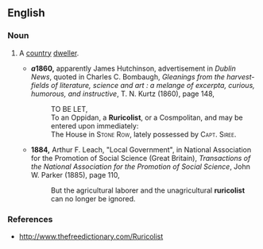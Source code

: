 {{rfv}}
{{rfd}}
==English==

===Noun===
{{en-noun}}
# {{rare}} A [[country]] [[dweller]].
#*'''''a''1860,''' apparently James Hutchinson, advertisement in ''Dublin News'', quoted in Charles C. Bombaugh, ''Gleanings from the harvest-fields of literature, science and art : a melange of excerpta, curious, humorous, and instructive'', T. N. Kurtz (1860), page 148,
#*:TO BE LET,
#*:To an Oppidan, a '''Ruricolist''', or a Cosmpolitan, and may be entered upon immediately:
#*:The House in <span style="font-variant:small-caps">Stone Row</span>, lately possessed by <span style="font-variant:small-caps">Capt. Siree</span>.
#*'''1884,''' Arthur F. Leach, "Local Government", in National Association for the Promotion of Social Science (Great Britain), ''Transactions of the National Association for the Promotion of Social Science'', John W. Parker (1885), page 110,
#*:But the agricultural laborer and the unagricultural '''ruricolist''' can no longer be ignored.

===References===
*http://www.thefreedictionary.com/Ruricolist